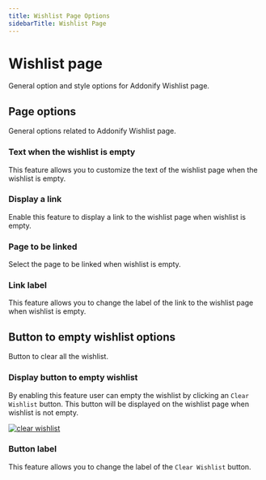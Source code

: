 ```yaml
---
title: Wishlist Page Options
sidebarTitle: Wishlist Page
---
```


# Wishlist page

General option and style options for Addonify Wishlist page.

## Page options

General options related to Addonify Wishlist page.

### Text when the wishlist is empty

This feature allows you to customize the text of the wishlist page when the wishlist is empty.

### Display a link

Enable this feature to display a link to the wishlist page when wishlist is empty.


### Page to be linked

Select the page to be linked when wishlist is empty.


### Link label

This feature allows you to change the label of the link to the wishlist page when wishlist is empty.


## Button to empty wishlist options

Button to clear all the wishlist.

### Display button to empty wishlist

By enabling this feature user can empty the wishlist by clicking an `Clear Wishlist` button. This button will be displayed on the wishlist page when wishlist is not empty.

[![clear wishlist](/products/wishlist/clear-wishlist.png)](/products/wishlist/clear-wishlist.png)


### Button label

This feature allows you to change the label of the `Clear Wishlist` button.
